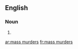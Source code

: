 ==English==

===Noun===
{{head|en|plural}}

# {{plural of|mass murder|lang=en}}

[[ar:mass murders]]
[[fr:mass murders]]